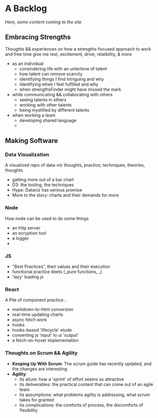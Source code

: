 # A Backlog

_Here, some content coming to the site_

## Embracing Strengths

Thoughts && experiences on how a strengths-focused approach to work and free time give me rest, excitement, drive, relatbility, & more

- as an individual
  - consindering life with an untertone of talent
  - how talent can remove scarcity
  - identifying things I find intriguing and why
  - identifying when I feel fulfilled and why
  - when strengthsFinder might have missed the mark
- while communicating && collaborating with others
  - seeing talents in others
  - working with other talents
  - being mystified by different talents
- when working a team
  - developing shared language
  -

## Making Software

### Data Visualization

A visualized repo of data-viz thoughts, practice, techniques, theories, thoughts

- getting more out of a bar chart
- D3: the tooling, the techniques
- Hype: Dataviz has serious promise
- More to the story: charts and their demands for more

### Node

How node can be used to do some things

- an http server
- an ecryption tool
- a logger
-

### JS

- "Best Practices", their values and their execution
- functional practice deets (_pure functions, _)
- 'lazy' loading js

### React

A Pile of component practice...

- markdown-to-html conversion
- real-time updating charts
- async fetch work
- hooks
- hooks-based 'lifecycle' etude
- converting js 'input' to ui 'output'
- a fetch-on-hover implementation

### Thoughts on Scrum && Agility

- **Keeping Up With Scrum**: The scrum guide has recently updated, and the changes are interesting
- **Agility**:
  - its allure: how a 'sprint' of effort seems so attractive
  - its deliverables: the practical content that can come out of an agile team
  - its assumptions: what problems agility is addressing, what scrum takes for granted
  - its complications: the comforts of process, the discomforts of flexibility
